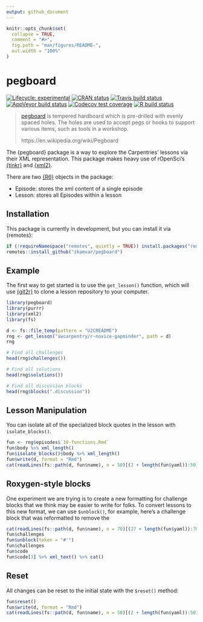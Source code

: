 ```yaml
---
output: github_document
---
```


<!-- README.md is generated from README.Rmd. Please edit that file -->

```r
knitr::opts_chunk$set(
  collapse = TRUE,
  comment = "#>",
  fig.path = "man/figures/README-",
  out.width = "100%"
)
```

# pegboard

<!-- badges: start -->
[![Lifecycle: experimental](https://img.shields.io/badge/lifecycle-experimental-orange.svg)](https://www.tidyverse.org/lifecycle/#experimental)
[![CRAN status](https://www.r-pkg.org/badges/version/pegboard)](https://CRAN.R-project.org/package=pegboard)
[![Travis build status](https://travis-ci.com/zkamvar/pegboard.svg?branch=master)](https://travis-ci.com/zkamvar/pegboard)
[![AppVeyor build status](https://ci.appveyor.com/api/projects/status/github/zkamvar/pegboard?branch=master&svg=true)](https://ci.appveyor.com/project/zkamvar/pegboard)
[![Codecov test coverage](https://codecov.io/gh/zkamvar/pegboard/branch/master/graph/badge.svg)](https://codecov.io/gh/zkamvar/pegboard?branch=master)
[![R build status](https://github.com/zkamvar/pegboard/workflows/R-CMD-check/badge.svg)](https://github.com/zkamvar/pegboard/actions)
<!-- badges: end -->

> [pegboard] is tempered hardboard which is pre-drilled with evenly spaced
> holes. The holes are used to accept pegs or hooks to support various items,
> such as tools in a workshop.
>
> https://en.wikipedia.org/wiki/Pegboard

The {pegboard} package is a way to explore the Carpentries' lessons via their
XML representation. This package makes heavy use of rOpenSci's [{tinkr}](https://docs.ropensci.org/tinkr/) and [{xml2}](https://cran.r-project.org/package=xml2). 

There are two [{R6}](https://cran.r-project.org/package=R6) objects in the
package:

 - Episode: stores the xml content of a single episode
 - Lesson: stores all Episodes within a lesson

## Installation

This package is currently in development, but you can install it via {remotes}:

``` r
if (!requireNamespace("remotes", quietly = TRUE)) install.packages("remotes")
remotes::install_github("zkamvar/pegboard")
```

## Example
 
The first way to get started is to use the `get_lesson()` function, which will
use [{git2r}](https://cran.r-project.org/package=git2r) to clone a lesson 
repository to your computer. 

```r
library(pegboard)
library(purrr)
library(xml2)
library(fs)

d <- fs::file_temp(pattern = "U2CREADME")
rng <- get_lesson("swcarpentry/r-novice-gapminder", path = d)
rng

# Find all challenges
head(rng$challenges())

# Find all solutions
head(rng$solutions())

# Find all discussion blocks
head(rng$blocks(".discussion"))
```

## Lesson Manipulation

You can isolate all of the specialized block quotes in the lesson with
`isolate_blocks()`. 

```r
fun <- rng$episodes$`10-functions.Rmd`
fun$body %>% xml_length()
fun$isolate_blocks()$body %>% xml_length()
fun$write(d, format = "Rmd")
cat(readLines(fs::path(d, fun$name), n = 50)[(2 + length(fun$yaml)):50], sep = "\n")
```

## Roxygen-style blocks

One experiment we are trying is to create a new formatting for challenge blocks
that we think may be easier to write for folks. To convert lessons to this new
format, we can use `$unblock()`, for example, here's a challenge block that 
was reformatted to remove the 

```r
cat(readLines(fs::path(d, fun$name), n = 70)[(27 + length(fun$yaml)):70], sep = "\n")
fun$challenges
fun$unblock(token = "#'")
fun$challenges
fun$code
fun$code[3] %>% xml_text() %>% cat()
```


## Reset

All changes can be reset to the initial state with the `$reset()` method:

```r
fun$reset()
fun$write(d, format = "Rmd")
cat(readLines(fs::path(d, fun$name), n = 50)[(2 + length(fun$yaml)):50], sep = "\n")
```

